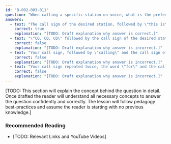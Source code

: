 ```yaml
---
id: "B-002-003-011"
question: "When calling a specific station on voice, what is the preferred format for your transmission?"
answers:
  - text: "The call sign of the desired station, followed by \"this is\" and your call sign"
    correct: true
    explanation: "[TODO: Draft explanation why answer is correct.]"
  - text: "\"CQ, CQ, CQ\" followed by the call sign of the desired station"
    correct: false
    explanation: "[TODO: Draft explanation why answer is incorrect.]"
  - text: "Your call sign, followed by \"calling\" and the call sign of the desired station"
    correct: false
    explanation: "[TODO: Draft explanation why answer is incorrect.]"
  - text: "Your call sign repeated twice, the word \"for\" and the call sign of the desired station"
    correct: false
    explanation: "[TODO: Draft explanation why answer is incorrect.]"
---
```


[TODO: This section will explain the concept behind the question in detail. Once drafted the reader will understand all necessary concepts to answer the question confidently and correctly. The lesson will follow pedagogy best-practices and assume the reader is starting with no previous knowledge.]

### Recommended Reading

- [TODO: Relevant Links and YouTube Videos]
